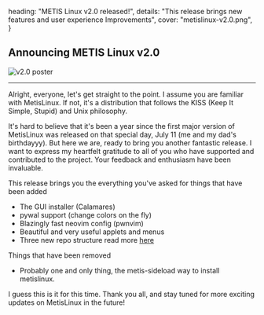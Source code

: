   heading: "METIS Linux v2.0 released!",
  details:
    "This release brings new features and user experience Improvements",
  cover: "metislinux-v2.0.png",
}

<div id='DocContent' class='news'> 

## Announcing METIS Linux v2.0

![v2.0 poster](/news/metislinux-v2.0.png)

<div my-1>
<hr/>

Alright, everyone, let's get straight to the point. I assume you are familiar
with MetisLinux. If not, it's a distribution that follows the KISS (Keep It
Simple, Stupid) and Unix philosophy. 

It's hard to believe that it's been a year since the first major version of
MetisLinux was released on that special day, July 11 (me and my dad's birthdayyy). But here we are, ready to
bring you another fantastic release. I want to express my heartfelt gratitude
to all of you who have supported and contributed to the project. Your feedback
and enthusiasm have been invaluable.



This release brings you the everything you've asked for
things that have been added

- The GUI installer (Calamares)
- pywal support (change colors on the fly)
- Blazingly fast neovim config (pwnvim)
- Beautiful and very useful applets and menus
- Three new repo structure read more [here](https://metislinux.org/docs/guides/repos)

Things that have been removed
- Probably one and only thing, the metis-sideload way to install metislinux.

I guess this is it for this time. Thank you all, and stay tuned for more exciting updates on MetisLinux in the future!


</div>

</div>
